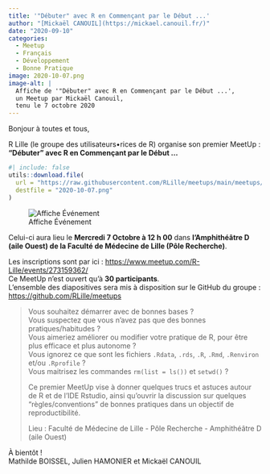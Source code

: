 ```yaml
---
title: '"Débuter" avec R en Commençant par le Début ...'
author: "[Mickaël CANOUIL](https://mickael.canouil.fr/)"
date: "2020-09-10"
categories:
  - Meetup
  - Français
  - Développement
  - Bonne Pratique
image: 2020-10-07.png
image-alt: |
  Affiche de '"Débuter" avec R en Commençant par le Début ...',
  un Meetup par Mickaël Canouil,
  tenu le 7 octobre 2020
---
```


Bonjour à toutes et tous,
 
R Lille (le groupe des utilisateurs•rices de R) organise son premier MeetUp&nbsp;:  
**"Débuter" avec R en Commençant par le Début ...**

```r
#| include: false
utils::download.file(
  url = "https://raw.githubusercontent.com/RLille/meetups/main/meetups/2020-10-07/ads/2020-10-07.png",
  destfile = "2020-10-07.png"
)
```

![Affiche Événement](2020-10-07.png)

Celui-ci aura lieu le **Mercredi 7 Octobre à 12 h 00** dans **l’Amphithéâtre D (aile Ouest) de la Faculté de Médecine de Lille (Pôle Recherche)**.

Les inscriptions sont par ici&nbsp;: <https://www.meetup.com/R-Lille/events/273159362/>  
Ce MeetUp n'est ouvert qu'à **30 participants**.  
L'ensemble des diapositives sera mis à disposition sur le GitHub du groupe&nbsp;: <https://github.com/RLille/meetups>

> Vous souhaitez démarrer avec de bonnes bases&nbsp;?  
> Vous suspectez que vous n'avez pas que des bonnes pratiques/habitudes&nbsp;?  
> Vous aimeriez améliorer ou modifier votre pratique de R, pour être plus efficace et plus autonome&nbsp;?  
> Vous ignorez ce que sont les fichiers `.Rdata`, `.rds`, `.R`, `.Rmd`, `.Renviron` et/ou `.Rprofile`&nbsp;?  
> Vous maitrisez les commandes `rm(list = ls())` et `setwd()`&nbsp;?
>
> Ce premier MeetUp vise à donner quelques trucs et astuces autour de R et de l'IDE Rstudio, ainsi qu'ouvrir la discussion sur quelques "règles/conventions" de bonnes pratiques dans un objectif de reproductibilité.
>
> Lieu&nbsp;: Faculté de Médecine de Lille - Pôle Recherche - Amphithéâtre D (aile Ouest)

À bientôt&nbsp;!  
Mathilde BOISSEL, Julien HAMONIER et Mickaël CANOUIL
